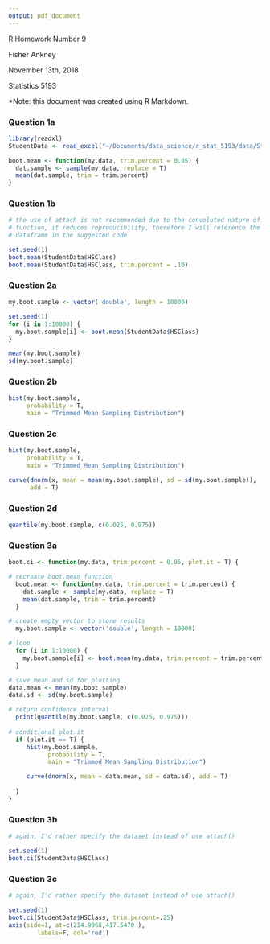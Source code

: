 ```yaml
---
output: pdf_document
---
```

R Homework Number 9

Fisher Ankney 

November 13th, 2018 

Statistics 5193 

*Note: this document was created using R Markdown.

\hfill

### Question 1a

```r
library(readxl)
StudentData <- read_excel("~/Documents/data_science/r_stat_5193/data/StudentData.xlsx")
```


```r
boot.mean <- function(my.data, trim.percent = 0.05) {
  dat.sample <- sample(my.data, replace = T)
  mean(dat.sample, trim = trim.percent)
}
```

\hfill

### Question 1b

```r
# the use of attach is not recommended due to the convoluted nature of the 
# function, it reduces reproducibility, therefore I will reference the 
# dataframe in the suggested code

set.seed(1)
boot.mean(StudentData$HSClass)
boot.mean(StudentData$HSClass, trim.percent = .10)
```

\pagebreak

### Question 2a

```r
my.boot.sample <- vector('double', length = 10000)

set.seed(1)
for (i in 1:10000) {
  my.boot.sample[i] <- boot.mean(StudentData$HSClass)
}

mean(my.boot.sample)
sd(my.boot.sample)
```

\hfill

### Question 2b

```r
hist(my.boot.sample,
     probability = T,
     main = "Trimmed Mean Sampling Distribution")
```

\pagebreak


### Question 2c

```r
hist(my.boot.sample,
     probability = T,
     main = "Trimmed Mean Sampling Distribution")

curve(dnorm(x, mean = mean(my.boot.sample), sd = sd(my.boot.sample)),
      add = T)
```

\hfill

### Question 2d

```r
quantile(my.boot.sample, c(0.025, 0.975))
```


\pagebreak

### Question 3a

```r
boot.ci <- function(my.data, trim.percent = 0.05, plot.it = T) {

# recreate boot.mean function
  boot.mean <- function(my.data, trim.percent = trim.percent) {
    dat.sample <- sample(my.data, replace = T)
    mean(dat.sample, trim = trim.percent)
  }

# create empty vector to store results
  my.boot.sample <- vector('double', length = 10000)

# loop
  for (i in 1:10000) {
    my.boot.sample[i] <- boot.mean(my.data, trim.percent = trim.percent)
  }

# save mean and sd for plotting
data.mean <- mean(my.boot.sample)
data.sd <- sd(my.boot.sample)

# return confidence interval
  print(quantile(my.boot.sample, c(0.025, 0.975)))
  
# conditional plot.it
  if (plot.it == T) {
     hist(my.boot.sample,
           probability = T,
           main = "Trimmed Mean Sampling Distribution")

     curve(dnorm(x, mean = data.mean, sd = data.sd), add = T)
     
  }
}

```

\pagebreak

### Question 3b

```r
# again, I'd rather specify the dataset instead of use attach()

set.seed(1)
boot.ci(StudentData$HSClass)
```

\pagebreak

### Question 3c

```r
# again, I'd rather specify the dataset instead of use attach()

set.seed(1)
boot.ci(StudentData$HSClass, trim.percent=.25)
axis(side=1, at=c(214.9068,417.5470 ),
        labels=F, col='red')
```

